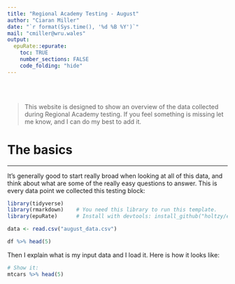 ```yaml
---
title: "Regional Academy Testing - August"
author: "Ciaran Miller"
date: "`r format(Sys.time(), '%d %B %Y')`"
mail: "cmiller@wru.wales"
output:
  epuRate::epurate:
    toc: TRUE
    number_sections: FALSE
    code_folding: "hide"
---
```



<br><br>

> This website is designed to show an overview of the data collected during Regional Academy testing. If you feel something is missing let me know, and I can do my best to add it.


# The basics
***
It's generally good to start really broad when looking at all of this data, and think about what are some of the really easy questions to answer. This is every data point we collected this testing block:
```r
library(tidyverse)
library(rmarkdown)    # You need this library to run this template.
library(epuRate)      # Install with devtools: install_github("holtzy/epuRate", force=TRUE)

data <- read.csv("august_data.csv")

df %>% head(5)
```

Then I explain what is my input data and I load it. Here is how it looks like:
```r
# Show it:
mtcars %>% head(5)
```
